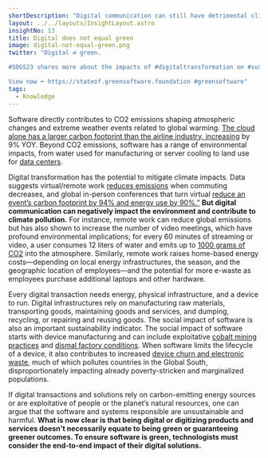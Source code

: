 ```yaml
---
shortDescription: "Digital communication can still have detrimental climate effects"
layout: ../../layouts/InsightLayout.astro
insightNo: 13
title: Digital does not equal green
image: digital-not-equal-green.png
twitter: "Digital ≠ green. 

#SOGS23 shares more about the impacts of #digitaltransformation on #sustainability and what technologists can do to reduce software's environmental impact.

View now ➡️ https://stateof.greensoftware.foundation #greensoftware"
tags:
  - Knowledge
---
```


Software directly contributes to CO2 emissions shaping atmospheric changes and extreme weather events related to global warming. [The cloud alone has a larger carbon footprint than the airline industry, increasing](https://thereader.mitpress.mit.edu/the-staggering-ecological-impacts-of-computation-and-the-cloud/) by 9% YOY. Beyond CO2 emissions, software has a range of environmental impacts, from water used for manufacturing or server cooling to land use for [data centers](https://journals.sagepub.com/doi/pdf/10.1177/2053951715592429).

Digital transformation has the potential to mitigate climate impacts. Data suggests virtual/remote work [reduces emissions](https://hbr.org/2022/03/is-remote-work-actually-better-for-the-environment) when commuting decreases, and global in-person conferences that turn virtual [reduce an event’s carbon footprint by 94% and energy use by 90%.”](https://www.nature.com/articles/s41467-021-27251-2) **But digital communication can negatively impact the environment and contribute to climate pollution.** For instance, remote work can reduce global emissions but has also shown to increase the number of video meetings, which have profound environmental implications; for every 60 minutes of streaming or video, a user consumes 12 liters of water and emits up to [1000 grams of CO2](https://www.forbes.com/sites/quickerbettertech/2021/01/24/turning-off-your-camera-in-video-calls-could-cut-carbon-emissions-by-96and-other-small-business-tech-news/?sh=232a3f252b78) into the atmosphere. Similarly, remote work raises home-based energy costs—depending on local energy infrastructures, the season, and the geographic location of employees—and the potential for more e-waste as employees purchase additional laptops and other hardware.

Every digital transaction needs energy, physical infrastructure, and a device to run. Digital infrastructures rely on manufacturing raw materials, transporting goods, maintaining goods and services, and dumping, recycling, or repairing and reusing goods. The social impact of software is also an important sustainability indicator. The social impact of software starts with device manufacturing and can include exploitative [cobalt mining practices](https://www.forbes.com/sites/michaelposner/2023/02/09/as-demand-soars-for-cobalt-used-in-electric-car-batteries-heres-what-companies-need-to-do-in-the-democratic-republic-of-congo/?sh=1ee654066471) and [dismal factory conditions](https://internethealthreport.org/2019/technologys-inhumane-underbelly/). When software limits the lifecycle of a device, it also contributes to increased [device churn and electronic waste](https://www.mdpi.com/2071-1050/13/9/5302), much of which pollutes countries in the Global South, disproportionately impacting already poverty-stricken and marginalized populations.

If digital transactions and solutions rely on carbon-emitting energy sources or are exploitative of people or the planet’s natural resources, one can argue that the software and systems responsible are unsustainable and harmful. **What is now clear is that being digital or digitizing products and services doesn't necessarily equate to being green or guaranteeing greener outcomes. To ensure software is green, technologists must consider the end-to-end impact of their digital solutions.**
